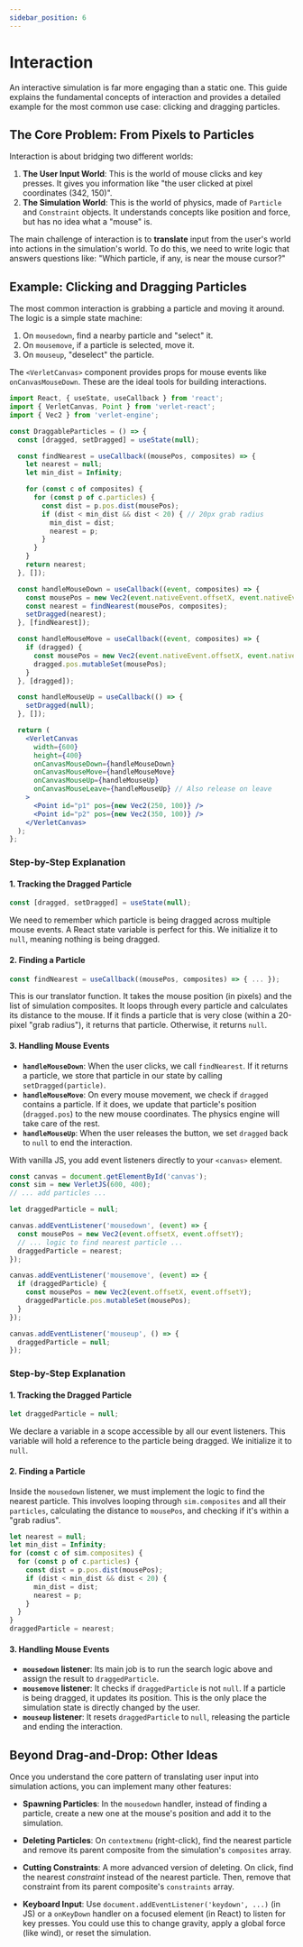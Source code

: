 ```yaml
---
sidebar_position: 6
---
```


# Interaction

An interactive simulation is far more engaging than a static one. This guide explains the fundamental concepts of interaction and provides a detailed example for the most common use case: clicking and dragging particles.

## The Core Problem: From Pixels to Particles

Interaction is about bridging two different worlds:
1.  **The User Input World**: This is the world of mouse clicks and key presses. It gives you information like "the user clicked at pixel coordinates (342, 150)".
2.  **The Simulation World**: This is the world of physics, made of `Particle` and `Constraint` objects. It understands concepts like position and force, but has no idea what a "mouse" is.

The main challenge of interaction is to **translate** input from the user's world into actions in the simulation's world. To do this, we need to write logic that answers questions like: "Which particle, if any, is near the mouse cursor?"

## Example: Clicking and Dragging Particles

The most common interaction is grabbing a particle and moving it around. The logic is a simple state machine:
1.  On `mousedown`, find a nearby particle and "select" it.
2.  On `mousemove`, if a particle is selected, move it.
3.  On `mouseup`, "deselect" the particle.


<Tabs groupId="lang">
  <TabItem value="react" label="React">

  The `<VerletCanvas>` component provides props for mouse events like `onCanvasMouseDown`. These are the ideal tools for building interactions.

  ```jsx
  import React, { useState, useCallback } from 'react';
  import { VerletCanvas, Point } from 'verlet-react';
  import { Vec2 } from 'verlet-engine';

  const DraggableParticles = () => {
    const [dragged, setDragged] = useState(null);

    const findNearest = useCallback((mousePos, composites) => {
      let nearest = null;
      let min_dist = Infinity;

      for (const c of composites) {
        for (const p of c.particles) {
          const dist = p.pos.dist(mousePos);
          if (dist < min_dist && dist < 20) { // 20px grab radius
            min_dist = dist;
            nearest = p;
          }
        }
      }
      return nearest;
    }, []);

    const handleMouseDown = useCallback((event, composites) => {
      const mousePos = new Vec2(event.nativeEvent.offsetX, event.nativeEvent.offsetY);
      const nearest = findNearest(mousePos, composites);
      setDragged(nearest);
    }, [findNearest]);

    const handleMouseMove = useCallback((event, composites) => {
      if (dragged) {
        const mousePos = new Vec2(event.nativeEvent.offsetX, event.nativeEvent.offsetY);
        dragged.pos.mutableSet(mousePos);
      }
    }, [dragged]);

    const handleMouseUp = useCallback(() => {
      setDragged(null);
    }, []);

    return (
      <VerletCanvas
        width={600}
        height={400}
        onCanvasMouseDown={handleMouseDown}
        onCanvasMouseMove={handleMouseMove}
        onCanvasMouseUp={handleMouseUp}
        onCanvasMouseLeave={handleMouseUp} // Also release on leave
      >
        <Point id="p1" pos={new Vec2(250, 100)} />
        <Point id="p2" pos={new Vec2(350, 100)} />
      </VerletCanvas>
    );
  };
  ```

  ### Step-by-Step Explanation

  #### 1. Tracking the Dragged Particle
  ```javascript
  const [dragged, setDragged] = useState(null);
  ```
  We need to remember which particle is being dragged across multiple mouse events. A React state variable is perfect for this. We initialize it to `null`, meaning nothing is being dragged.

  #### 2. Finding a Particle
  ```javascript
  const findNearest = useCallback((mousePos, composites) => { ... });
  ```
  This is our translator function. It takes the mouse position (in pixels) and the list of simulation composites. It loops through every particle and calculates its distance to the mouse. If it finds a particle that is very close (within a 20-pixel "grab radius"), it returns that particle. Otherwise, it returns `null`.

  #### 3. Handling Mouse Events
  - **`handleMouseDown`**: When the user clicks, we call `findNearest`. If it returns a particle, we store that particle in our state by calling `setDragged(particle)`.
  - **`handleMouseMove`**: On every mouse movement, we check if `dragged` contains a particle. If it does, we update that particle's position (`dragged.pos`) to the new mouse coordinates. The physics engine will take care of the rest.
  - **`handleMouseUp`**: When the user releases the button, we set `dragged` back to `null` to end the interaction.

  </TabItem>
  <TabItem value="js" label="JavaScript">

  With vanilla JS, you add event listeners directly to your `<canvas>` element.

  ```javascript
  const canvas = document.getElementById('canvas');
  const sim = new VerletJS(600, 400);
  // ... add particles ...

  let draggedParticle = null;

  canvas.addEventListener('mousedown', (event) => {
    const mousePos = new Vec2(event.offsetX, event.offsetY);
    // ... logic to find nearest particle ...
    draggedParticle = nearest;
  });

  canvas.addEventListener('mousemove', (event) => {
    if (draggedParticle) {
      const mousePos = new Vec2(event.offsetX, event.offsetY);
      draggedParticle.pos.mutableSet(mousePos);
    }
  });

  canvas.addEventListener('mouseup', () => {
    draggedParticle = null;
  });
  ```

  ### Step-by-Step Explanation

  #### 1. Tracking the Dragged Particle
  ```javascript
  let draggedParticle = null;
  ```
  We declare a variable in a scope accessible by all our event listeners. This variable will hold a reference to the particle being dragged. We initialize it to `null`.

  #### 2. Finding a Particle
  Inside the `mousedown` listener, we must implement the logic to find the nearest particle. This involves looping through `sim.composites` and all their `particles`, calculating the distance to `mousePos`, and checking if it's within a "grab radius".
  ```javascript
  let nearest = null;
  let min_dist = Infinity;
  for (const c of sim.composites) {
    for (const p of c.particles) {
      const dist = p.pos.dist(mousePos);
      if (dist < min_dist && dist < 20) {
        min_dist = dist;
        nearest = p;
      }
    }
  }
  draggedParticle = nearest;
  ```

  #### 3. Handling Mouse Events
  - **`mousedown` listener**: Its main job is to run the search logic above and assign the result to `draggedParticle`.
  - **`mousemove` listener**: It checks if `draggedParticle` is not `null`. If a particle is being dragged, it updates its position. This is the only place the simulation state is directly changed by the user.
  - **`mouseup` listener**: It resets `draggedParticle` to `null`, releasing the particle and ending the interaction.

  </TabItem>
</Tabs>

## Beyond Drag-and-Drop: Other Ideas

Once you understand the core pattern of translating user input into simulation actions, you can implement many other features:

- **Spawning Particles**: In the `mousedown` handler, instead of finding a particle, create a new one at the mouse's position and add it to the simulation.

- **Deleting Particles**: On `contextmenu` (right-click), find the nearest particle and remove its parent composite from the simulation's `composites` array.

- **Cutting Constraints**: A more advanced version of deleting. On click, find the nearest *constraint* instead of the nearest particle. Then, remove that constraint from its parent composite's `constraints` array.

- **Keyboard Input**: Use `document.addEventListener('keydown', ...)` (in JS) or a `onKeyDown` handler on a focused element (in React) to listen for key presses. You could use this to change gravity, apply a global force (like wind), or reset the simulation.
